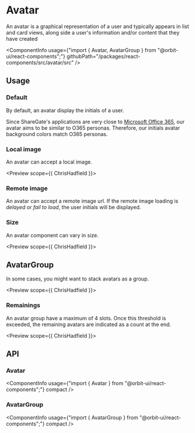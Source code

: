 
<Meta
    title="Components/Avatar"
    id="avatar"
/>

# Avatar

<Tagline>An avatar is a graphical representation of a user and typically appears in list and card views, along side a user's information and/or content that they have created</Tagline>

<ComponentInfo
    usage={"import { Avatar, AvatarGroup } from \"@orbit-ui/react-components\";"}
    githubPath="/packages/react-components/src/avatar/src"
/>

## Usage

### Default

By default, an avatar display the initials of a user.

Since ShareGate's applications are very close to [Microsoft Office 365](https://www.office.com/), our avatar aims to be similar to O365 personas. Therefore, our initials avatar background colors match O365 personas.

<Preview>
    <Story name="default">
        <Avatar name="Chris Hadfield" />
    </Story>
</Preview>

### Local image

An avatar can accept a local image.

<Preview scope={{ ChrisHadfield }}>
    <Story name="local image">
        <Avatar src={ChrisHadfield} name="Chris Hadfield" />
    </Story>
</Preview>

### Remote image

An avatar can accept a remote image url. If the remote image loading is *delayed* or *fail to load*, the user initials will be displayed.

<Preview>
    <Story name="remote image">
        <Avatar src="https://upload.wikimedia.org/wikipedia/commons/thumb/b/ba/Individual_Portrait_of_Astronaut_Chris_Hadfield.jpg/480px-Individual_Portrait_of_Astronaut_Chris_Hadfield.jpg" name="Chris Hadfield" />
    </Story>
</Preview>

### Size

An avatar component can vary in size.

<Preview scope={{ ChrisHadfield }}>
    <Story name="size">
        <Inline verticalAlign="center">
            <Avatar size="2xs" src={ChrisHadfield} name="Chris Hadfield" />
            <Avatar size="xs" src={ChrisHadfield} name="Chris Hadfield" />
            <Avatar size="sm" src={ChrisHadfield} name="Chris Hadfield" />
            <Avatar name="Chris Hadfield" src={ChrisHadfield} />
            <Avatar size="lg" src={ChrisHadfield} name="Chris Hadfield" />
            <Avatar size="xl" src={ChrisHadfield} name="Chris Hadfield" />
            <Avatar size="2xl" src={ChrisHadfield} name="Chris Hadfield" />
        </Inline>
    </Story>
</Preview>

## AvatarGroup

In some cases, you might want to stack avatars as a group.

<Preview scope={{ ChrisHadfield }}>
    <Story name="avatar group">
        <AvatarGroup>
            <Avatar name="Sally Ride" />
            <Avatar name="Alan Shepard" />
            <Avatar src={ChrisHadfield} name="Chris Hadfield" />
        </AvatarGroup>
    </Story>
</Preview>

### Remainings

An avatar group have a maximum of 4 slots. Once this threshold is exceeded, the remaining avatars are indicated as a count at the end.

<Preview scope={{ ChrisHadfield }}>
    <Story name="avatar group remainings">
        <AvatarGroup>
            <Avatar name="Sally Ride" />
            <Avatar name="Alan Shepard" />
            <Avatar src={ChrisHadfield} name="Chris Hadfield" />
            <Avatar name="Christa McAuliffe" />
            <Avatar name="Neil Armstrong" />
        </AvatarGroup>
    </Story>
</Preview>

## API

### Avatar

<ComponentInfo
    usage={"import { Avatar } from \"@orbit-ui/react-components\";"}
    compact
/>

<ArgsTable of={InnerAvatar} sort="alpha" />

### AvatarGroup

<ComponentInfo
    usage={"import { AvatarGroup } from \"@orbit-ui/react-components\";"}
    compact
/>

<ArgsTable of={InnerAvatarGroup} sort="alpha" />
